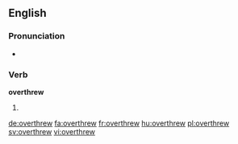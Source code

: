==English==

===Pronunciation===
* {{IPA|/ˈovəɻθɻʊə/}}

===Verb===
'''overthrew'''

# {{simple past of|overthrow}}

[[de:overthrew]]
[[fa:overthrew]]
[[fr:overthrew]]
[[hu:overthrew]]
[[pl:overthrew]]
[[sv:overthrew]]
[[vi:overthrew]]